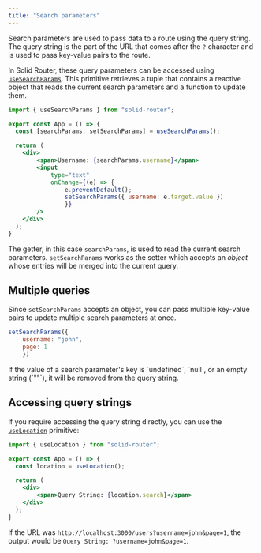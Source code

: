---
title: "Search parameters"
---

Search parameters are used to pass data to a route using the query string. 
The query string is the part of the URL that comes after the `?` character and is used to pass key-value pairs to the route.

In Solid Router, these query parameters can be accessed using [`useSearchParams`](/solid-router/reference/primitives/useSearchParams).
This primitive retrieves a tuple that contains a reactive object that reads the current search parameters and a function to update them.

```jsx {4} 
import { useSearchParams } from "solid-router";

export const App = () => {
  const [searchParams, setSearchParams] = useSearchParams();

  return (
    <div>
        <span>Username: {searchParams.username}</span>
        <input
            type="text"
            onChange={(e) => {
                e.preventDefault();
                setSearchParams({ username: e.target.value })
                }}
        />
    </div>  
  );
}
```

The getter, in this case `searchParams`, is used to read the current search parameters.
`setSearchParams` works as the setter which accepts an *object* whose entries will be merged into the current query.

## Multiple queries

Since `setSearchParams` accepts an object, you can pass multiple key-value pairs to update multiple search parameters at once.

```jsx
setSearchParams({
    username: "john",
    page: 1
    })
```

<Callout title="Empty or null values">
If the value of a search parameter's key is `undefined`, `null`, or an empty string (`""`), it will be removed from the query string.
</Callout>


## Accessing query strings

If you require accessing the query string directly, you can use the [`useLocation`](/solid-router/reference/primtiives/useLocation) primitive:

```jsx
import { useLocation } from "solid-router";

export const App = () => {
  const location = useLocation();

  return (
    <div>
        <span>Query String: {location.search}</span>
    </div>  
  );
}
```

If the URL was `http://localhost:3000/users?username=john&page=1`, the output would be `Query String: ?username=john&page=1`.
